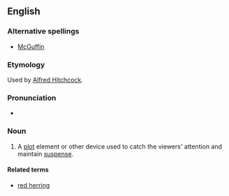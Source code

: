 ==English==
===Alternative spellings===
*[[McGuffin]]

===Etymology===
Used by [[w:Alfred Hitchcock|Alfred Hitchcock]].

===Pronunciation===
*{{audio|en-us-MacGuffin.ogg|Audio (US)}}

===Noun===
{{en-noun}}
#{{narratology}} A [[plot]] element or other device used to catch the viewers' attention and maintain [[suspense]].     

====Related terms====
* [[red herring]]

{{wikipedia}}